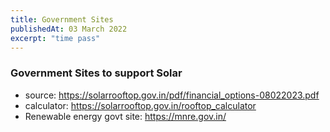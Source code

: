 ```yaml
---
title: Government Sites
publishedAt: 03 March 2022
excerpt: "time pass"
---
```


### Government Sites to support Solar 

* source: https://solarrooftop.gov.in/pdf/financial_options-08022023.pdf
* calculator: https://solarrooftop.gov.in/rooftop_calculator
* Renewable energy govt site: https://mnre.gov.in/